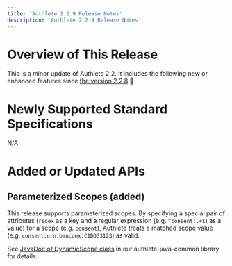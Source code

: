 ```yaml
---
title: 'Authlete 2.2.9 Release Notes'
description: 'Authlete 2.2.9 Release Notes'
---
```


# Overview of This Release

This is a minor update of Authlete 2.2. It includes the following new or enhanced features since [the version 2.2.8](../2.2.8).

# Newly Supported Standard Specifications

N/A

# Added or Updated APIs

## Parameterized Scopes (added)

This release supports parameterized scopes. By specifying a special pair of attributes (`regex` as a key and a regular expression (e.g. `^consent:.+$`) as a value) for a scope (e.g. `consent`), Authlete treats a matched scope value (e.g. `consent:urn:bancoex:C1DD33123`) as valid.

See [JavaDoc of DynamicScope class](http://authlete.github.io/authlete-java-common/com/authlete/common/dto/DynamicScope.html) in our authlete-java-common library for details.
